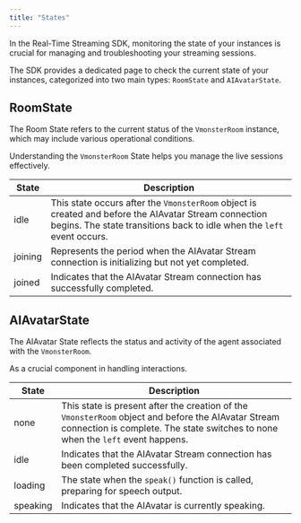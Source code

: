 ```yaml
---
title: "States"
---
```


In the Real-Time Streaming SDK, monitoring the state of your instances is crucial for managing and troubleshooting your streaming sessions.

The SDK provides a dedicated page to check the current state of your instances, categorized into two main types: `RoomState` and `AIAvatarState`.

## RoomState

The Room State refers to the current status of the `VmonsterRoom` instance, which may include various operational conditions.

Understanding the `VmonsterRoom` State helps you manage the live sessions effectively.

| State   | Description                                                                                                                                                                     |
| ------- | ------------------------------------------------------------------------------------------------------------------------------------------------------------------------------- |
| idle    | This state occurs after the `VmonsterRoom` object is created and before the AIAvatar Stream connection begins. The state transitions back to idle when the `left` event occurs. |
| joining | Represents the period when the AIAvatar Stream connection is initializing but not yet completed.                                                                                |
| joined  | Indicates that the AIAvatar Stream connection has successfully completed.                                                                                                       |

## AIAvatarState

The AIAvatar State reflects the status and activity of the agent associated with the `VmonsterRoom`.

As a crucial component in handling interactions.

| State    | Description                                                                                                                                                                            |
| -------- | -------------------------------------------------------------------------------------------------------------------------------------------------------------------------------------- |
| none     | This state is present after the creation of the `VmonsterRoom` object and before the AIAvatar Stream connection is complete. The state switches to none when the `left` event happens. |
| idle     | Indicates that the AIAvatar Stream connection has been completed successfully.                                                                                                         |
| loading  | The state when the `speak()` function is called, preparing for speech output.                                                                                                          |
| speaking | Indicates that the AIAvatar is currently speaking.                                                                                                                                     |
